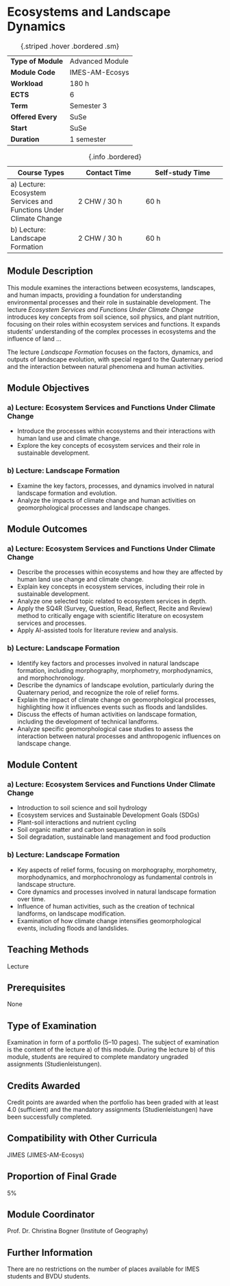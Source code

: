 # Ecosystems and Landscape Dynamics {.unnumbered}

| | |
|----|---|
| **Type of Module** | Advanced Module |
| **Module Code** | IMES-AM-Ecosys |
| **Workload** | 180 h |
| **ECTS** | 6 |
| **Term** | Semester 3 |
| **Offered Every** | SuSe |
| **Start** | SuSe |
| **Duration** | 1 semester |
: {.striped .hover .bordered .sm}

| Course Types | Contact Time | Self-study Time | 
|--------------|--------------|-----------------|
| a) Lecture: Ecosystem Services and Functions Under Climate Change | 2 CHW / 30 h | 60 h |
| b) Lecture: Landscape Formation | 2 CHW / 30 h | 60 h |
: {.info .bordered}

## Module Description

This module examines the interactions between ecosystems, landscapes, and human impacts, providing a foundation for understanding environmental processes and their role in sustainable development. The lecture *Ecosystem Services and Functions Under Climate Change* introduces key concepts from soil science, soil physics, and plant nutrition, focusing on their roles within ecosystem services and functions. It expands students' understanding of the complex processes in ecosystems and the influence of land ...

The lecture *Landscape Formation* focuses on the factors, dynamics, and outputs of landscape evolution, with special regard to the Quaternary period and the interaction between natural phenomena and human activities.

## Module Objectives

### a) Lecture: Ecosystem Services and Functions Under Climate Change

- Introduce the processes within ecosystems and their interactions with human land use and climate change.
- Explore the key concepts of ecosystem services and their role in sustainable development.

### b) Lecture: Landscape Formation

- Examine the key factors, processes, and dynamics involved in natural landscape formation and evolution.
- Analyze the impacts of climate change and human activities on geomorphological processes and landscape changes.

## Module Outcomes

### a) Lecture: Ecosystem Services and Functions Under Climate Change

- Describe the processes within ecosystems and how they are affected by human land use change and climate change.
- Explain key concepts in ecosystem services, including their role in sustainable development.
- Analyze one selected topic related to ecosystem services in depth.
- Apply the SQ4R (Survey, Question, Read, Reflect, Recite and Review) method to critically engage with scientific literature on ecosystem services and processes.
- Apply AI-assisted tools for literature review and analysis.

### b) Lecture: Landscape Formation

- Identify key factors and processes involved in natural landscape formation, including morphography, morphometry, morphodynamics, and morphochronology.
- Describe the dynamics of landscape evolution, particularly during the Quaternary period, and recognize the role of relief forms.
- Explain the impact of climate change on geomorphological processes, highlighting how it influences events such as floods and landslides.
- Discuss the effects of human activities on landscape formation, including the development of technical landforms.
- Analyze specific geomorphological case studies to assess the interaction between natural processes and anthropogenic influences on landscape change.

## Module Content

### a) Lecture: Ecosystem Services and Functions Under Climate Change

- Introduction to soil science and soil hydrology
- Ecosystem services and Sustainable Development Goals (SDGs)
- Plant-soil interactions and nutrient cycling
- Soil organic matter and carbon sequestration in soils
- Soil degradation, sustainable land management and food production

### b) Lecture: Landscape Formation

- Key aspects of relief forms, focusing on morphography, morphometry, morphodynamics, and morphochronology as fundamental controls in landscape structure.
- Core dynamics and processes involved in natural landscape formation over time.
- Influence of human activities, such as the creation of technical landforms, on landscape modification.
- Examination of how climate change intensifies geomorphological events, including floods and landslides.

## Teaching Methods

Lecture

## Prerequisites

None

## Type of Examination

Examination in form of a portfolio (5–10 pages). The subject of examination is the content of the lecture a) of this module. During the lecture b) of this module, students are required to complete mandatory ungraded assignments (Studienleistungen).

## Credits Awarded

Credit points are awarded when the portfolio has been graded with at least 4.0 (sufficient) and the mandatory assignments (Studienleistungen) have been successfully completed.

## Compatibility with Other Curricula

JIMES (JIMES-AM-Ecosys)

## Proportion of Final Grade

5%

## Module Coordinator

Prof. Dr. Christina Bogner (Institute of Geography)

## Further Information

There are no restrictions on the number of places available for IMES students and BVDU students.
